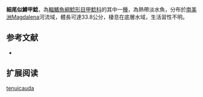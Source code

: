 {{Speciesbox
| name = 細尾似鱒甲鯰
| image = 
| image_width = 250px
| image_caption = 
| status = LC
| status_system = IUCN3.1
| genus = Squaliforma
| species = tenuicauda
| authority = [[Steindachner|Steindachner]], 1878
| synonyms = *''Plecostomus tenuicauda'',Steindachner, 1878
*'' Hypostomus tenuicauda'',Steindachner, 1878
}}

'''細尾似鱒甲鯰'''，為[[輻鰭魚綱|輻鰭魚綱]][[鯰形目|鯰形目]][[甲鯰科|甲鯰科]]的其中一[[種|種]]，為熱帶淡水魚，分布於[[南美洲|南美洲]]Magdalena河流域，體長可達33.8公分，棲息在底層水域，生活習性不明。

==参考文献==
*{{FishBase_species|genus=Squaliforma|species=tenuicauda|year=2015|month=1}}

== 扩展阅读 ==
{{refbegin}}
{{wikispecies-inline|Squaliforma tenuicauda|細尾似鱒甲鯰}}
{{refend}}
{{Taxonbar|from=Q5555401}}

[[Category:似鱒甲鯰屬|tenuicauda]]